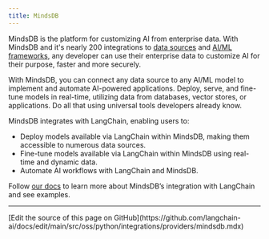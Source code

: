 ```yaml
---
title: MindsDB
---
```


MindsDB is the platform for customizing AI from enterprise data. With MindsDB and it's nearly 200 integrations to [data sources](https://docs.mindsdb.com/integrations/data-overview) and [AI/ML frameworks](https://docs.mindsdb.com/integrations/ai-overview), any developer can use their enterprise data to customize AI for their purpose, faster and more securely.

With MindsDB, you can connect any data source to any AI/ML model to implement and automate AI-powered applications. Deploy, serve, and fine-tune models in real-time, utilizing data from databases, vector stores, or applications. Do all that using universal tools developers already know.

MindsDB integrates with LangChain, enabling users to:


- Deploy models available via LangChain within MindsDB, making them accessible to numerous data sources.
- Fine-tune models available via LangChain within MindsDB using real-time and dynamic data.
- Automate AI workflows with LangChain and MindsDB.

Follow [our docs](https://docs.mindsdb.com/integrations/ai-engines/langchain) to learn more about MindsDB’s integration with LangChain and see examples.

---

<Callout icon="pen-to-square" iconType="regular">
  [Edit the source of this page on GitHub](https://github.com/langchain-ai/docs/edit/main/src/oss/python/integrations/providers/mindsdb.mdx)
</Callout>

